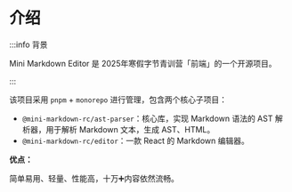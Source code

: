 # 介绍

:::info 背景

Mini Markdown Editor 是 2025年寒假字节青训营「前端」的一个开源项目。

:::

该项目采用 `pnpm` + `monorepo` 进行管理，包含两个核心子项目：

- `@mini-markdown-rc/ast-parser`：核心库，实现 Markdown 语法的 AST 解析器，用于解析 Markdown 文本，生成 AST、HTML。
- `@mini-markdown-rc/editor`：一款 React 的 Markdown 编辑器。

**优点：**

简单易用、轻量、性能高，十万➕内容依然流畅。
